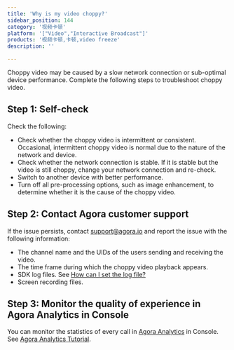 ```yaml
---
title: 'Why is my video choppy?'
sidebar_position: 144 
category: '视频卡顿' 
platform: '["Video","Interactive Broadcast"]'
products: '视频卡顿,卡顿,video freeze'   
description: '' 

---
```



Choppy video may be caused by a slow network connection or sub-optimal device performance. Complete the following steps to troubleshoot choppy video.

## Step 1: Self-check

Check the following:

* Check whether the choppy video is intermittent or consistent. Occasional, intermittent choppy video is normal due to the nature of the network and device.
* Check whether the network connection is stable. If it is stable but the video is still choppy, change your network connection and re-check.
* Switch to another device with better performance.
* Turn off all pre-processing options, such as image enhancement, to determine whether it is the cause of the choppy video.

## Step 2: Contact Agora customer support

If the issue persists, contact [support@agora.io](mailto:support@agora.io) and report the issue with the following information:
* The channel name and the UIDs of the users sending and receiving the video.
* The time frame during which the choppy video playback appears.
* SDK log files. See [How can I set the log file?](https://docs.agora.io/en/faq/logfile)
* Screen recording files.

## Step 3: Monitor the quality of experience in Agora Analytics in Console

You can monitor the statistics of every call in [Agora Analytics](https://dashboard.agora.io/analytics/call/search) in Console. See [Agora Analytics Tutorial](https://dashboard.agora.io/analytics/call/tutorial?_ga=2.197716463.1125435494.1542623251-764614247.1539586349).
